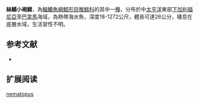 {{Speciesbox
| name = 絲鰭小褐鱈
| image = 
| image_width = 250px
| status = LC
| status_system = iucn3.1
| trend = unknow
| genus = Physiculus
| species = nematopus
| authority = [[Gilbert|Gilbert]], 1890
| synonyms = *''Physiculus longipes'',Garman, 1899
}}
'''絲鰭小褐鱈'''，為[[輻鰭魚綱|輻鰭魚綱]][[鱈形目|鱈形目]][[稚鱈科|稚鱈科]]的其中一[[種|種]]，分布於中[[太平洋|太平洋]]東部[[下加利福尼亞|下加利福尼亞]]至[[巴拿馬|巴拿馬]]海域，為熱帶海水魚，深度18-1272公尺，體長可達26公分，棲息在底層水域，生活習性不明。

==参考文献==
*{{FishBase_species|genus=Physiculus|species=nematopus|year=2016|month=1}}

== 扩展阅读 ==
{{refbegin}}
{{wikispecies-inline|Physiculus nematopus|絲鰭小褐鱈}}
{{refend}}
{{Taxonbar|from=Q4013917}}

[[Category:小褐鱈屬|nematopus]]


{{鱈形目小作品}}